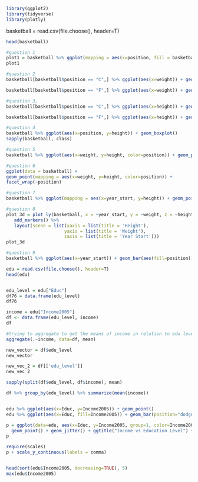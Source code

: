 ```r
library(ggplot2)
library(tidyverse)
library(plotly)

```

basketball = read.csv(file.choose(), header=T)

```r

head(basketball)

#question 1
plot1 = basketball %>% ggplot(mapping = aes(x=position, fill = basketball$position)) + geom_bar() + ggtitle("Count of positions")
plot1

#question 2
basketball[basketball$position == "C",] %>% ggplot(aes(x=weight)) + geom_bar(color="white")+ ggtitle("Count of positions (by weight) - Center")

basketball[basketball$position == "F",] %>% ggplot(aes(x=weight)) + geom_bar(color="blue") + ggtitle("Count of positions (by weight) - Forward")

#question 3,
basketball[basketball$position == "C",] %>% ggplot(aes(x=height)) + geom_bar(color="black")+ ggtitle("Count of positions (by height) - Center")

basketball[basketball$position == "F",] %>% ggplot(aes(x=height)) + geom_bar(color="black") + ggtitle("Count of positions (by height) - Forward")

#question 4
basketball %>% ggplot(aes(x=position, y=height)) + geom_boxplot()
sapply(basketball, class)

#question 5
basketball %>% ggplot(aes(x=weight, y=height, color=position)) + geom_point() + ggtitle("Player Height vs. Weight")

#question 6
ggplot(data = basketball) +
geom_point(mapping = aes(x=weight, y=height, color=position)) +
facet_wrap(~position)

#question 7
basketball %>% ggplot(mapping = aes(x=year_start, y=height)) + geom_point()

#question 8
plot_3d = plot_ly(basketball, x = ~year_start, y = ~weight, z = ~height, color= ~position) %>%
   add_markers() %>%
   layout(scene = list(xaxis = list(title = 'Height'),
                      yaxis = list(title = 'Weight'),
                      zaxis = list(title = 'Year Start')))
plot_3d

#question 9
basketball %>% ggplot(aes(x=year_start)) + geom_bar(aes(fill=position)) + ggtitle("Count of players vs. Year Started.") + labs(subtitle="Filtered by position")

```

```r
edu = read.csv(file.choose(), header=T)
head(edu)


edu_level = edu["Educ"]
df76 = data.frame(edu_level)
df76

income = edu["Income2005"]
df <- data.frame(edu_level, income)
df
```

```r
#trying to aggregate to get the means of income in relation to edu level
aggregate(.~income, data=df, mean)

new_vector = df$edu_level
new_vector

new_vec_2 = df[['edu_level']]
new_vec_2

sapply(split(df$edu_level, df$income), mean) 

df %>% group_by(edu_level) %>% summarize(mean(income))


edu %>% ggplot(aes(x=Educ, y=Income2005)) + geom_point()
edu %>% ggplot(aes(x=Educ, fill=Income2005)) + geom_bar(position="dodge")

p = ggplot(data=edu, aes(x=Educ, y=Income2005, group=1, color=Income2005))+
  geom_point() + geom_jitter() + ggtitle("Income vs Education Level") + xlab("Education Level") + ylab("Income")
p

require(scales)
p + scale_y_continuous(labels = comma)


head(sort(edu$Income2005, decreasing=TRUE), 5)
max(edu$Income2005)

```

